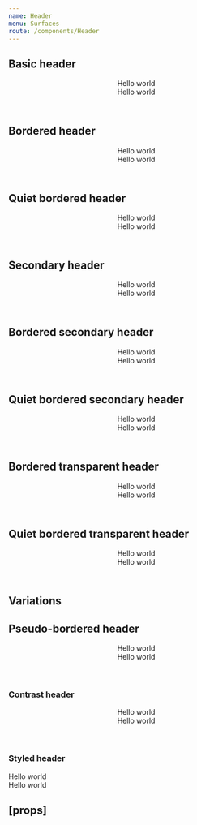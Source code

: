 ```yaml
---
name: Header
menu: Surfaces
route: /components/Header
---
```



<PageTitle src="components/Header" title="Header" />

## Basic header

<Playground>
  <ThemeWrapper>
    <Header>
      <div>Hello world</div>
      <div>Hello world</div>
    </Header>
  </ThemeWrapper>
</Playground>

## Bordered header

<Playground>
  <ThemeWrapper>
    <Header bordered>
      <div>Hello world</div>
      <div>Hello world</div>
    </Header>
  </ThemeWrapper>
</Playground>

## Quiet bordered header

<Playground>
  <ThemeWrapper>
    <Header bordered volume="quiet">
      <div>Hello world</div>
      <div>Hello world</div>
    </Header>
  </ThemeWrapper>
</Playground>

## Secondary header

<Playground>
  <ThemeWrapper>
    <Header variant="secondary">
      <div>Hello world</div>
      <div>Hello world</div>
    </Header>
  </ThemeWrapper>
</Playground>

## Bordered secondary header

<Playground>
  <ThemeWrapper>
    <Header bordered variant="secondary">
      <div>Hello world</div>
      <div>Hello world</div>
    </Header>
  </ThemeWrapper>
</Playground>

## Quiet bordered secondary header

<Playground>
  <ThemeWrapper>
    <Header bordered variant="secondary" volume="quiet">
      <div>Hello world</div>
      <div>Hello world</div>
    </Header>
  </ThemeWrapper>
</Playground>

## Bordered transparent header

<Playground>
  <ThemeWrapper>
    <Header bordered variant="transparent">
      <div>Hello world</div>
      <div>Hello world</div>
    </Header>
  </ThemeWrapper>
</Playground>

## Quiet bordered transparent header

<Playground>
  <ThemeWrapper>
    <Header bordered variant="transparent" volume="quiet">
      <div>Hello world</div>
      <div>Hello world</div>
    </Header>
  </ThemeWrapper>
</Playground>

## Variations

## Pseudo-bordered header

<Playground>
  <ThemeWrapper>
    <Header bordered="pseudo">
      <div>Hello world</div>
      <div>Hello world</div>
    </Header>
  </ThemeWrapper>
</Playground>

### Contrast header

<Playground>
  <ThemeWrapper>
    <Header contrast>
      <div>Hello world</div>
      <div>Hello world</div>
    </Header>
  </ThemeWrapper>
</Playground>

### Styled header

<Playground>
  <StyledHeader bordered backgroundColor="#556270" borderColor="#393a61" height={50} textColor="#fff">
    <div>Hello world</div>
    <div>Hello world</div>
  </StyledHeader>
</Playground>

## \[props\]

<Props of={Header} />
